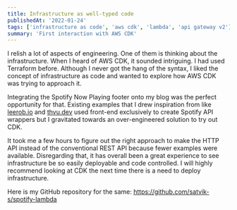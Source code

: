 ```yaml
---
title: Infrastructure as well-typed code
publishedAt: '2022-01-24'
tags: ['infrastructure as code', 'aws cdk', 'lambda', 'api gateway v2']
summary: 'First interaction with AWS CDK'
---
```


I relish a lot of aspects of engineering. One of them is thinking about the
infrastructure. When I heard of AWS CDK, it sounded intriguing. I had used Terraform
before. Although I never got the hang of the syntax, I liked the concept of
infrastructure as code and wanted to explore how AWS CDK was trying to approach it.

Integrating the Spotify Now Playing footer onto my blog was the perfect opportunity for that.
Existing examples that I drew inspiration from like [leerob.io](https://leerob.io/) and
[thvu.dev](https://www.thvu.dev/) used front-end exclusively to create Spotify API wrappers but
I gravitated towards an over-engineered solution to try out CDK.

It took me a few hours to figure out the right approach to make the HTTP API instead of
the conventional REST API because fewer examples were available. Disregarding that, it
has overall been a great experience to see infrastructure be so easily deployable and
code controlled. I will highly recommend looking at CDK the next time there is a need to
deploy infrastructure.

Here is my GitHub repository for the same: https://github.com/satvik-s/spotify-lambda
